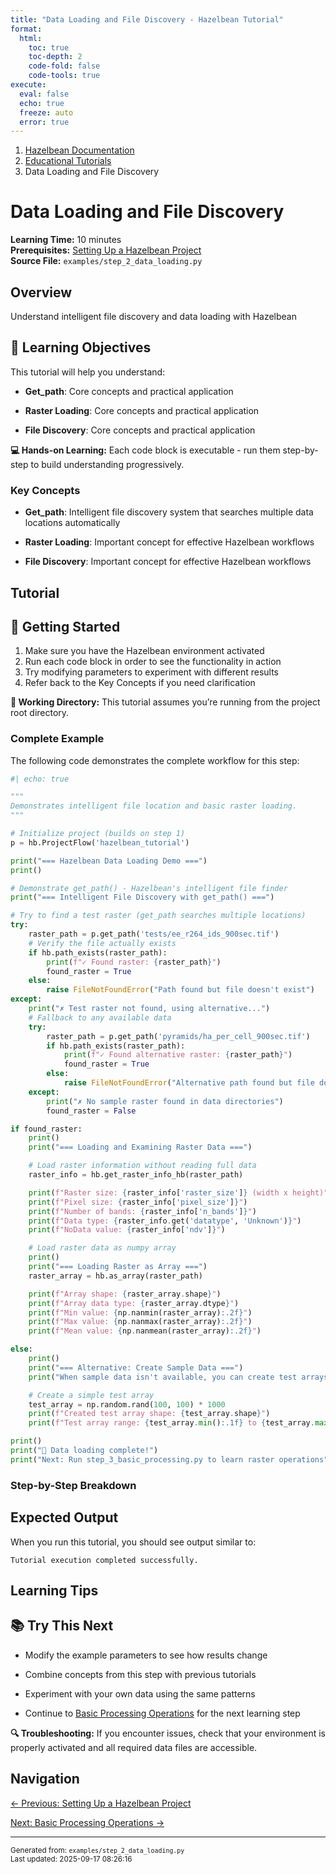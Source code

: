 ```yaml
---
title: "Data Loading and File Discovery - Hazelbean Tutorial"
format: 
  html:
    toc: true
    toc-depth: 2
    code-fold: false
    code-tools: true
execute:
  eval: false
  echo: true
  freeze: auto
  error: true
---
```


<!-- Navigation breadcrumbs -->
<div class="navigation-breadcrumbs">
  <nav aria-label="breadcrumb">
    <ol class="breadcrumb">
      <li class="breadcrumb-item"><a href="../index.html">Hazelbean Documentation</a></li>
      <li class="breadcrumb-item"><a href="index.html">Educational Tutorials</a></li>
      <li class="breadcrumb-item active" aria-current="page">Data Loading and File Discovery</li>
    </ol>
  </nav>
</div>

# Data Loading and File Discovery

<div class="tutorial-metadata">
  **Learning Time:** 10 minutes  
  **Prerequisites:** [Setting Up a Hazelbean Project](step_1.html)  
  **Source File:** `examples/step_2_data_loading.py`
</div>

## Overview

Understand intelligent file discovery and data loading with Hazelbean

::: {.callout-note}
## 🎯 Learning Objectives

This tutorial will help you understand:


- **Get_path**: Core concepts and practical application

- **Raster Loading**: Core concepts and practical application

- **File Discovery**: Core concepts and practical application


**💻 Hands-on Learning:** Each code block is executable - run them step-by-step to build understanding progressively.
:::


### Key Concepts


- **Get_path**: Intelligent file discovery system that searches multiple data locations automatically

- **Raster Loading**: Important concept for effective Hazelbean workflows

- **File Discovery**: Important concept for effective Hazelbean workflows




## Tutorial

::: {.callout-tip}
## 🚀 Getting Started

1. Make sure you have the Hazelbean environment activated  
2. Run each code block in order to see the functionality in action
3. Try modifying parameters to experiment with different results
4. Refer back to the Key Concepts if you need clarification

**📁 Working Directory:** This tutorial assumes you're running from the project root directory.
:::

### Complete Example

The following code demonstrates the complete workflow for this step:

```python
#| echo: true

"""
Demonstrates intelligent file location and basic raster loading.
"""

# Initialize project (builds on step 1)
p = hb.ProjectFlow('hazelbean_tutorial')

print("=== Hazelbean Data Loading Demo ===")
print()

# Demonstrate get_path() - Hazelbean's intelligent file finder
print("=== Intelligent File Discovery with get_path() ===")

# Try to find a test raster (get_path searches multiple locations)
try:
    raster_path = p.get_path('tests/ee_r264_ids_900sec.tif')
    # Verify the file actually exists
    if hb.path_exists(raster_path):
        print(f"✓ Found raster: {raster_path}")
        found_raster = True
    else:
        raise FileNotFoundError("Path found but file doesn't exist")
except:
    print("✗ Test raster not found, using alternative...")
    # Fallback to any available data
    try:
        raster_path = p.get_path('pyramids/ha_per_cell_900sec.tif')
        if hb.path_exists(raster_path):
            print(f"✓ Found alternative raster: {raster_path}")
            found_raster = True
        else:
            raise FileNotFoundError("Alternative path found but file doesn't exist")
    except:
        print("✗ No sample raster found in data directories")
        found_raster = False

if found_raster:
    print()
    print("=== Loading and Examining Raster Data ===")

    # Load raster information without reading full data
    raster_info = hb.get_raster_info_hb(raster_path)

    print(f"Raster size: {raster_info['raster_size']} (width x height)")
    print(f"Pixel size: {raster_info['pixel_size']}")
    print(f"Number of bands: {raster_info['n_bands']}")
    print(f"Data type: {raster_info.get('datatype', 'Unknown')}")
    print(f"NoData value: {raster_info['ndv']}")

    # Load raster data as numpy array
    print()
    print("=== Loading Raster as Array ===")
    raster_array = hb.as_array(raster_path)

    print(f"Array shape: {raster_array.shape}")
    print(f"Array data type: {raster_array.dtype}")
    print(f"Min value: {np.nanmin(raster_array):.2f}")
    print(f"Max value: {np.nanmax(raster_array):.2f}")
    print(f"Mean value: {np.nanmean(raster_array):.2f}")

else:
    print()
    print("=== Alternative: Create Sample Data ===")
    print("When sample data isn't available, you can create test arrays:")

    # Create a simple test array
    test_array = np.random.rand(100, 100) * 1000
    print(f"Created test array shape: {test_array.shape}")
    print(f"Test array range: {test_array.min():.1f} to {test_array.max():.1f}")

print()
print("🎉 Data loading complete!")
print("Next: Run step_3_basic_processing.py to learn raster operations")
```

### Step-by-Step Breakdown



## Expected Output

When you run this tutorial, you should see output similar to:

```
Tutorial execution completed successfully.
```

## Learning Tips

::: {.callout-tip}
## 📚 Try This Next

- Modify the example parameters to see how results change
- Combine concepts from this step with previous tutorials
- Experiment with your own data using the same patterns

- Continue to [Basic Processing Operations](step_3.html) for the next learning step


**🔍 Troubleshooting:** If you encounter issues, check that your environment is properly activated and all required data files are accessible.
:::

## Navigation

<div class="tutorial-navigation">

  <a href="step_1.html" class="btn btn-outline-primary">← Previous: Setting Up a Hazelbean Project</a>


  <a href="step_3.html" class="btn btn-primary">Next: Basic Processing Operations →</a>

</div>

---

<div class="footer-info">
  <small>
    Generated from: `examples/step_2_data_loading.py`  
    Last updated: 2025-09-17 08:26:16
  </small>
</div>